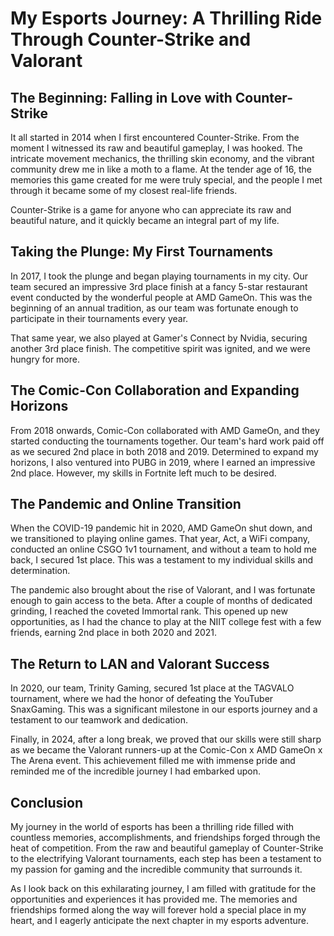 # My Esports Journey: A Thrilling Ride Through Counter-Strike and Valorant

## The Beginning: Falling in Love with Counter-Strike

It all started in 2014 when I first encountered Counter-Strike. From the moment I witnessed its raw and beautiful gameplay, I was hooked. The intricate movement mechanics, the thrilling skin economy, and the vibrant community drew me in like a moth to a flame. At the tender age of 16, the memories this game created for me were truly special, and the people I met through it became some of my closest real-life friends.

Counter-Strike is a game for anyone who can appreciate its raw and beautiful nature, and it quickly became an integral part of my life.

## Taking the Plunge: My First Tournaments

In 2017, I took the plunge and began playing tournaments in my city. Our team secured an impressive 3rd place finish at a fancy 5-star restaurant event conducted by the wonderful people at AMD GameOn. This was the beginning of an annual tradition, as our team was fortunate enough to participate in their tournaments every year.

That same year, we also played at Gamer's Connect by Nvidia, securing another 3rd place finish. The competitive spirit was ignited, and we were hungry for more.


## The Comic-Con Collaboration and Expanding Horizons

From 2018 onwards, Comic-Con collaborated with AMD GameOn, and they started conducting the tournaments together. Our team's hard work paid off as we secured 2nd place in both 2018 and 2019. Determined to expand my horizons, I also ventured into PUBG in 2019, where I earned an impressive 2nd place. However, my skills in Fortnite left much to be desired.

## The Pandemic and Online Transition

When the COVID-19 pandemic hit in 2020, AMD GameOn shut down, and we transitioned to playing online games. That year, Act, a WiFi company, conducted an online CSGO 1v1 tournament, and without a team to hold me back, I secured 1st place. This was a testament to my individual skills and determination.

The pandemic also brought about the rise of Valorant, and I was fortunate enough to gain access to the beta. After a couple of months of dedicated grinding, I reached the coveted Immortal rank. This opened up new opportunities, as I had the chance to play at the NIIT college fest with a few friends, earning 2nd place in both 2020 and 2021.

## The Return to LAN and Valorant Success

In 2020, our team, Trinity Gaming, secured 1st place at the TAGVALO tournament, where we had the honor of defeating the YouTuber SnaxGaming. This was a significant milestone in our esports journey and a testament to our teamwork and dedication.

Finally, in 2024, after a long break, we proved that our skills were still sharp as we became the Valorant runners-up at the Comic-Con x AMD GameOn x The Arena event. This achievement filled me with immense pride and reminded me of the incredible journey I had embarked upon.

## Conclusion

My journey in the world of esports has been a thrilling ride filled with countless memories, accomplishments, and friendships forged through the heat of competition. From the raw and beautiful gameplay of Counter-Strike to the electrifying Valorant tournaments, each step has been a testament to my passion for gaming and the incredible community that surrounds it.

As I look back on this exhilarating journey, I am filled with gratitude for the opportunities and experiences it has provided me. The memories and friendships formed along the way will forever hold a special place in my heart, and I eagerly anticipate the next chapter in my esports adventure.
